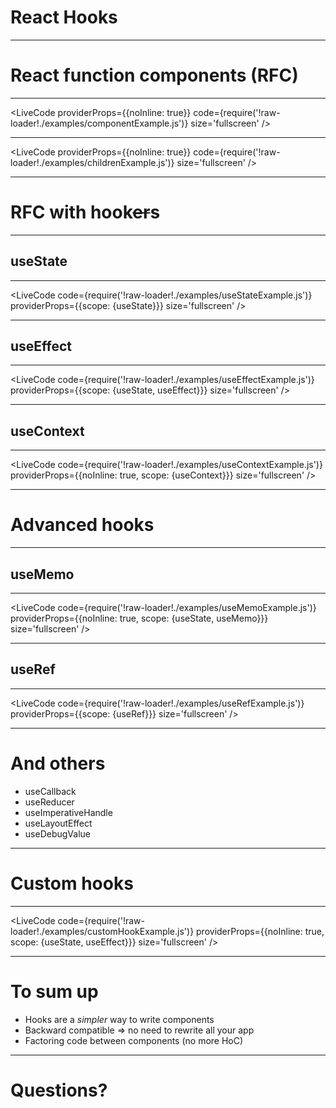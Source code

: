 
<Head>
  <title>React Hooks</title>
</Head>

# React Hooks

---

# React function components (RFC)

---

<LiveCode providerProps={{noInline: true}} code={require('!raw-loader!./examples/componentExample.js')} size='fullscreen' />

---

<LiveCode providerProps={{noInline: true}} code={require('!raw-loader!./examples/childrenExample.js')} size='fullscreen' />

---

# RFC with hook~~er~~s

---

## useState

---

<LiveCode code={require('!raw-loader!./examples/useStateExample.js')} providerProps={{scope: {useState}}} size='fullscreen' />

---

## useEffect

---

<LiveCode code={require('!raw-loader!./examples/useEffectExample.js')} providerProps={{scope: {useState, useEffect}}} size='fullscreen' />

---

## useContext

---

<LiveCode code={require('!raw-loader!./examples/useContextExample.js')} providerProps={{noInline: true, scope: {useContext}}} size='fullscreen' />

---

# Advanced hooks

---

## useMemo

---

<LiveCode code={require('!raw-loader!./examples/useMemoExample.js')} providerProps={{noInline: true, scope: {useState, useMemo}}} size='fullscreen' />

---

## useRef

---

<LiveCode code={require('!raw-loader!./examples/useRefExample.js')} providerProps={{scope: {useRef}}} size='fullscreen' />

---

# And others

- useCallback
- useReducer
- useImperativeHandle
- useLayoutEffect
- useDebugValue

---

# Custom hooks

---

<LiveCode code={require('!raw-loader!./examples/customHookExample.js')} providerProps={{noInline: true, scope: {useState, useEffect}}} size='fullscreen' />

---

# To sum up

- Hooks are a _simpler_ way to write components
- Backward compatible => no need to rewrite all your app
- Factoring code between components (no more HoC)

---

# Questions?
